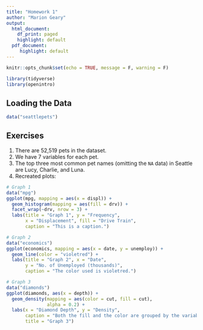 ```yaml
---
title: "Homework 1"
author: "Marion Geary"
output:
  html_document:
    df_print: paged
    highlight: default
  pdf_document: 
     highlight: default 
---
```


```r
knitr::opts_chunk$set(echo = TRUE, message = F, warning = F)
```

```r
library(tidyverse)
library(openintro)
```
## Loading the Data

```r
data("seattlepets")
```

## Exercises

1. There are 52,519 pets in the dataset.
2. We have 7 variables for each pet.
3. The top three most common pet names (omitting the `NA` data) in Seattle are Lucy, Charlie, and Luna.
4. Recreated plots:

```r
# Graph 1
data("mpg")
ggplot(mpg, mapping = aes(x = displ)) + 
  geom_histogram(mapping = aes(fill = drv)) + 
  facet_wrap(~drv, nrow = 3) + 
  labs(title = "Graph 1", y = "Frequency",
       x = "Displacement", fill = "Drive Train", 
       caption = "This is a caption.")

# Graph 2
data("economics")
ggplot(economics, mapping = aes(x = date, y = unemploy)) +
  geom_line(color = "violetred") + 
  labs(title = "Graph 2", x = "Date", 
       y = "No. of Unemployed (thousands)", 
       caption = "The color used is violetred.")

# Graph 3
data("diamonds")
ggplot(diamonds, aes(x = depth)) + 
  geom_density(mapping = aes(color = cut, fill = cut),
               alpha = 0.2) + 
  labs(x = "Diamond Depth", y = "Density", 
       caption = "Both the fill and the color are grouped by the variable `cut`. The transparency is set to 0.2.", 
       title = "Graph 3")

```





